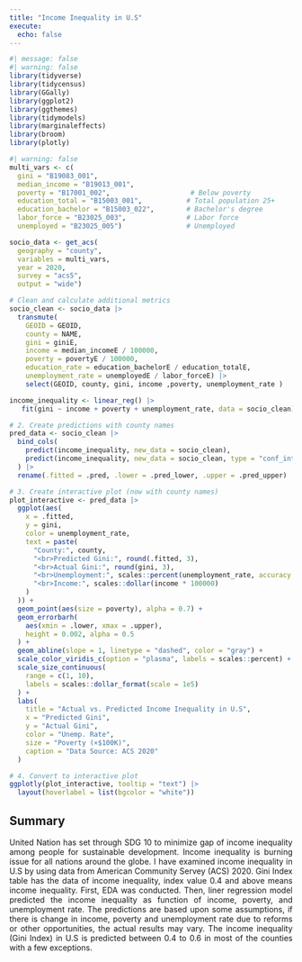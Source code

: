 ```yaml
---
title: "Income Inequality in U.S"
execute: 
  echo: false
---
```


```r
#| message: false
#| warning: false
library(tidyverse)
library(tidycensus)
library(GGally)
library(ggplot2)
library(ggthemes)
library(tidymodels)
library(marginaleffects)
library(broom)
library(plotly)
```

```r
#| warning: false
multi_vars <- c(
  gini = "B19083_001",
  median_income = "B19013_001",
  poverty = "B17001_002",                    # Below poverty
  education_total = "B15003_001",           # Total population 25+
  education_bachelor = "B15003_022",        # Bachelor's degree
  labor_force = "B23025_003",               # Labor force
  unemployed = "B23025_005")                # Unemployed

socio_data <- get_acs(
  geography = "county",
  variables = multi_vars,
  year = 2020,
  survey = "acs5",
  output = "wide")

# Clean and calculate additional metrics
socio_clean <- socio_data |>
  transmute(
    GEOID = GEOID,
    county = NAME,
    gini = giniE,
    income = median_incomeE / 100000,
    poverty = povertyE / 100000,
    education_rate = education_bachelorE / education_totalE,
    unemployment_rate = unemployedE / labor_forceE) |>
    select(GEOID, county, gini, income ,poverty, unemployment_rate )
```

```r
income_inequality <- linear_reg() |> 
   fit(gini ~ income + poverty + unemployment_rate, data = socio_clean)
```

```r
# 2. Create predictions with county names
pred_data <- socio_clean |>
  bind_cols(
    predict(income_inequality, new_data = socio_clean),
    predict(income_inequality, new_data = socio_clean, type = "conf_int")
  ) |>
  rename(.fitted = .pred, .lower = .pred_lower, .upper = .pred_upper)
```

```r
# 3. Create interactive plot (now with county names)
plot_interactive <- pred_data |> 
  ggplot(aes(
    x = .fitted, 
    y = gini,
    color = unemployment_rate,
    text = paste(
      "County:", county,
      "<br>Predicted Gini:", round(.fitted, 3),
      "<br>Actual Gini:", round(gini, 3),
      "<br>Unemployment:", scales::percent(unemployment_rate, accuracy = 0.1),
      "<br>Income:", scales::dollar(income * 100000)
    )
  )) +
  geom_point(aes(size = poverty), alpha = 0.7) +
  geom_errorbarh(
    aes(xmin = .lower, xmax = .upper),
    height = 0.002, alpha = 0.5
  ) +
  geom_abline(slope = 1, linetype = "dashed", color = "gray") +
  scale_color_viridis_c(option = "plasma", labels = scales::percent) +
  scale_size_continuous(
    range = c(1, 10),
    labels = scales::dollar_format(scale = 1e5)
  ) +
  labs(
    title = "Actual vs. Predicted Income Inequality in U.S",
    x = "Predicted Gini",
    y = "Actual Gini",
    color = "Unemp. Rate",
    size = "Poverty (×$100K)",
    caption = "Data Source: ACS 2020"
  )

# 4. Convert to interactive plot
ggplotly(plot_interactive, tooltip = "text") |> 
  layout(hoverlabel = list(bgcolor = "white"))
```

## Summary
<div style="text-align: justify;"> United Nation has set through SDG 10 to minimize gap of income inequality among people for sustainable development. Income inequality is burning issue for all nations around the globe. I have examined income inequality in U.S by using data from American Community Servey (ACS) 2020. Gini Index table has the data of income inequality, index value 0.4 and above means income inequality.
First, EDA was conducted. Then, liner regression model predicted the income inequality as function of income, poverty, and unemployment rate. The predictions are based upon some assumptions, if there is change in income, poverty and unemployment rate due to reforms or other opportunities, the actual results may vary. The income inequality (Gini Index) in U.S is predicted between 0.4 to 0.6 in most of the counties with a few exceptions.</div>



